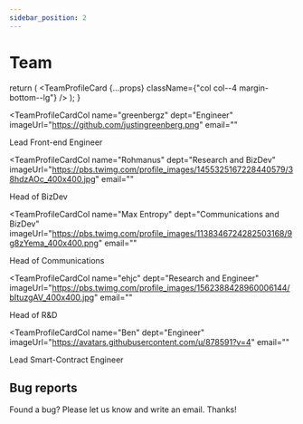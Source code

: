 ```yaml
---
sidebar_position: 2
---
```


# Team


  return (
    <TeamProfileCard {...props} className={"col col--4 margin-bottom--lg"} />
  );
}

<div className="row">

<TeamProfileCardCol
  name="greenbergz"
  dept="Engineer"
  imageUrl="https://github.com/justingreenberg.png"
  email=""
>
  Lead Front-end Engineer
</TeamProfileCardCol>

<TeamProfileCardCol
  name="Rohmanus"
  dept="Research and BizDev"
  imageUrl="https://pbs.twimg.com/profile_images/1455325167228440579/38hdzAOc_400x400.jpg"
  email=""
>
  Head of BizDev
</TeamProfileCardCol>

<TeamProfileCardCol
  name="Max Entropy"
  dept="Communications and BizDev"
  imageUrl="https://pbs.twimg.com/profile_images/1138346724282503168/9g8zYema_400x400.png"
  email=""
>
  Head of Communications
</TeamProfileCardCol>

<TeamProfileCardCol
  name="ehjc"
  dept="Research and Engineer"
  imageUrl="https://pbs.twimg.com/profile_images/1562388428960006144/bItuzgAV_400x400.jpg"
  email=""
>
  Head of R&D
</TeamProfileCardCol>

<TeamProfileCardCol
  name="Ben"
  dept="Engineer"
  imageUrl="https://avatars.githubusercontent.com/u/878591?v=4"
  email=""
>
  Lead Smart-Contract Engineer
</TeamProfileCardCol>

</div>

## Bug reports

Found a bug? Please let us know and write an email. Thanks!
